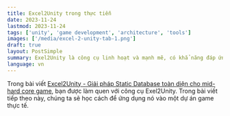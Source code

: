 ```yaml
---
title: Excel2Unity trong thực tiễn
date: 2023-11-24
lastmod: 2023-11-24
tags: ['unity', 'game development', 'architecture', 'tools']
images: ['/media/excel-2-unity-tab-1.png']
draft: true
layout: PostSimple
summary: Exel2Unity là công cụ linh hoạt và mạnh mẽ, có khẳ năng đáp ứng đầy đủ cho Coder và Designer trong việc thiết kế và quản lý dữ liệu. Nó giải quyết được hầu hết các tình huống liên quan đến thiết kế và quản lý Static Database trong quá trình phát triển game.
language: vn
---
```


Trong bài viết [Excel2Unity - Giải pháp Static Database toàn diện cho mid-hard core game](http://), bạn được làm quen với công cụ Exel2Unity. Trong bài viết tiếp theo này, chúng ta sẽ học cách để ứng dụng nó vào một dự án game thực tế.
